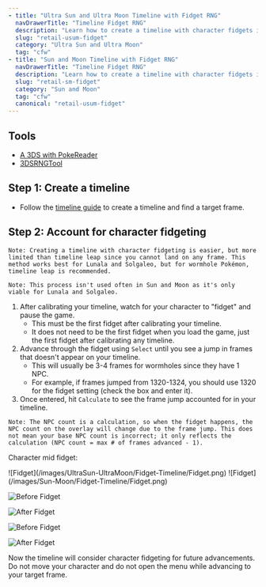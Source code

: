 ```yaml
---
- title: "Ultra Sun and Ultra Moon Timeline with Fidget RNG"
  navDrawerTitle: "Timeline Fidget RNG"
  description: "Learn how to create a timeline with character fidgets in Ultra Sun and Ultra Moon."
  slug: "retail-usum-fidget"
  category: "Ultra Sun and Ultra Moon"
  tag: "cfw"
- title: "Sun and Moon Timeline with Fidget RNG"
  navDrawerTitle: "Timeline Fidget RNG"
  description: "Learn how to create a timeline with character fidgets in Sun and Moon."
  slug: "retail-sm-fidget"
  category: "Sun and Moon"
  tag: "cfw"
  canonical: "retail-usum-fidget"
---
```


## Tools

- [A 3DS with PokeReader](/install-pokereader)
- [3DSRNGTool](https://github.com/wwwwwwzx/3DSRNGTool/releases)

## Step 1: Create a timeline

- Follow the [timeline guide](/retail-usum-timeline) to create a timeline and find a target frame.

## Step 2: Account for character fidgeting

<ShowIf slug="/retail-usum-fidget">

```
Note: Creating a timeline with character fidgeting is easier, but more limited than timeline leap since you cannot land on any frame. This method works best for Lunala and Solgaleo, but for wormhole Pokémon, timeline leap is recommended.
```

</ShowIf>

<ShowIf slug="/retail-sm-fidget">

```
Note: This process isn't used often in Sun and Moon as it's only viable for Lunala and Solgaleo.
```

</ShowIf>

1. After calibrating your timeline, watch for your character to "fidget" and pause the game.
   - This must be the first fidget after calibrating your timeline.
   - It does not need to be the first fidget when you load the game, just the first fidget after calibrating any timeline.
2. Advance through the fidget using `Select` until you see a jump in frames that doesn't appear on your timeline.
   - This will usually be 3-4 frames for wormholes since they have 1 NPC.
   - For example, if frames jumped from 1320-1324, you should use 1320 for the fidget setting (check the box and enter it).
3. Once entered, hit `Calculate` to see the frame jump accounted for in your timeline.

```
Note: The NPC count is a calculation, so when the fidget happens, the NPC count on the overlay will change due to the frame jump. This does not mean your base NPC count is incorrect; it only reflects the calculation (NPC count = max # of frames advanced - 1).
```

Character mid fidget:

<ShowIf slug="/retail-usum-fidget">
  ![Fidget](/images/UltraSun-UltraMoon/Fidget-Timeline/Fidget.png)
</ShowIf>

<ShowIf slug="/retail-sm-fidget">
  ![Fidget](/images/Sun-Moon/Fidget-Timeline/Fidget.png)
</ShowIf>

<ShowIf slug="/retail-usum-fidget">

![Before Fidget](/images/UltraSun-UltraMoon/Fidget-Timeline/Before.jpg)

![After Fidget](/images/UltraSun-UltraMoon/Fidget-Timeline/After.jpg)

</ShowIf>

<ShowIf slug="/retail-sm-fidget">

![Before Fidget](/images/Sun-Moon/Fidget-Timeline/Before.jpg)

![After Fidget](/images/Sun-Moon/Fidget-Timeline/After.jpg)

</ShowIf>

Now the timeline will consider character fidgeting for future advancements. Do not move your character and do not open the menu while advancing to your target frame.
